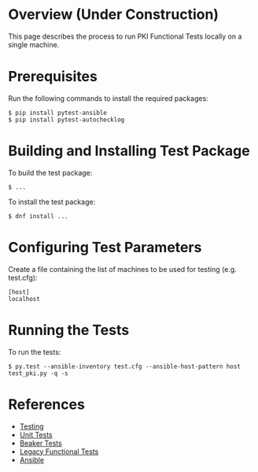 = Overview (Under Construction) =

This page describes the process to run PKI Functional Tests locally on a single machine.

= Prerequisites =

Run the following commands to install the required packages:

<pre>
$ pip install pytest-ansible
$ pip install pytest-autochecklog
</pre>

= Building and Installing Test Package =

To build the test package:

<pre>
$ ...
</pre>

To install the test package:

<pre>
$ dnf install ...
</pre>

= Configuring Test Parameters =

Create a file containing the list of machines to be used for testing (e.g. test.cfg):

<pre>
[host]
localhost
</pre>

= Running the Tests =

To run the tests:

<pre>
$ py.test --ansible-inventory test.cfg --ansible-host-pattern host test_pki.py -q -s
</pre>

= References =

* [[Testing]]
* [[Unit Tests]]
* [[Beaker Tests]]
* [[Legacy Functional Tests]]
* [[Ansible]]